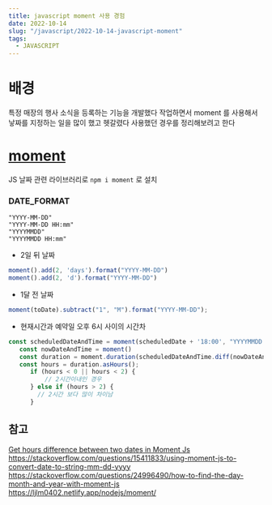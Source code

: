 ```yaml
---
title: javascript moment 사용 경험
date: 2022-10-14
slug: "/javascript/2022-10-14-javascript-moment"
tags:
  - JAVASCRIPT
---
```



# 배경

특정 매장의 행사 소식을 등록하는 기능을 개발했다
작업하면서 moment 를 사용해서 낳짜를 지정하는 일을 많이 했고 헷갈렸다
사용했던 경우를 정리해보려고 한다


#  [moment](https://www.npmjs.com/package/moment)
JS 날짜 관련 라이브러리로 `npm i moment` 로 설치

### DATE_FORMAT
```
"YYYY-MM-DD"
"YYYY-MM-DD HH:mm"
"YYYYMMDD"
"YYYYMMDD HH:mm"
```

-  2일 뒤 날짜

```javascript
moment().add(2, 'days').format("YYYY-MM-DD")
moment().add(2, 'd').format("YYYY-MM-DD")
```

- 1달 전 날짜

```javascript
moment(toDate).subtract("1", "M").format("YYYY-MM-DD");
```

- 현재시간과 예약일 오후 6시 사이의 시간차

```javascript
const scheduledDateAndTime = moment(scheduledDate + '18:00', "YYYYMMDD HH:mm")
   const nowDateAndTime = moment()
   const duration = moment.duration(scheduledDateAndTime.diff(nowDateAndTime));
   const hours = duration.asHours();
      if (hours < 0 || hours < 2) {
          // 2시간이내인 경우
      } else if (hours > 2) {
        // 2시간 보다 많이 차이남
      }
```

## 참고
[Get hours difference between two dates in Moment Js](https://stackoverflow.com/questions/25150570/get-hours-difference-between-two-dates-in-moment-js)
https://stackoverflow.com/questions/15411833/using-moment-js-to-convert-date-to-string-mm-dd-yyyy
https://stackoverflow.com/questions/24996490/how-to-find-the-day-month-and-year-with-moment-js
https://ljlm0402.netlify.app/nodejs/moment/